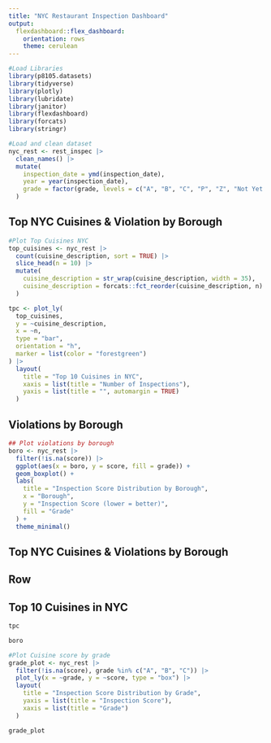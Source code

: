 ```yaml
---
title: "NYC Restaurant Inspection Dashboard"
output:
  flexdashboard::flex_dashboard:
    orientation: rows
    theme: cerulean
---
```


```r
#Load Libraries
library(p8105.datasets)
library(tidyverse)
library(plotly)
library(lubridate)
library(janitor)
library(flexdashboard)
library(forcats)
library(stringr)

#Load and clean dataset
nyc_rest <- rest_inspec |>
  clean_names() |>
  mutate(
    inspection_date = ymd(inspection_date),
    year = year(inspection_date),
    grade = factor(grade, levels = c("A", "B", "C", "P", "Z", "Not Yet Graded"))
  )
```

## Top NYC Cuisines & Violation by Borough
```r
#Plot Top Cuisines NYC
top_cuisines <- nyc_rest |>
  count(cuisine_description, sort = TRUE) |>
  slice_head(n = 10) |>
  mutate(
    cuisine_description = str_wrap(cuisine_description, width = 35),
    cuisine_description = forcats::fct_reorder(cuisine_description, n)
  )

tpc <- plot_ly(
  top_cuisines,
  y = ~cuisine_description,
  x = ~n,
  type = "bar",
  orientation = "h",
  marker = list(color = "forestgreen")
) |>
  layout(
    title = "Top 10 Cuisines in NYC",
    xaxis = list(title = "Number of Inspections"),
    yaxis = list(title = "", automargin = TRUE)
  ) 
```
## Violations by Borough
```r
## Plot violations by borough
boro <- nyc_rest |>
  filter(!is.na(score)) |>
  ggplot(aes(x = boro, y = score, fill = grade)) +
  geom_boxplot() +
  labs(
    title = "Inspection Score Distribution by Borough",
    x = "Borough",
    y = "Inspection Score (lower = better)",
    fill = "Grade"
  ) +
  theme_minimal()
```
## Top NYC Cuisines & Violations by Borough
Row
-------------------------------------
## Top 10 Cuisines in NYC
```r
tpc
```

```r
boro
```

```r
#Plot Cuisine score by grade
grade_plot <- nyc_rest |>
  filter(!is.na(score), grade %in% c("A", "B", "C")) |>
  plot_ly(x = ~grade, y = ~score, type = "box") |>
  layout(
    title = "Inspection Score Distribution by Grade",
    yaxis = list(title = "Inspection Score"),
    xaxis = list(title = "Grade")
  )
```

```r
grade_plot
```

